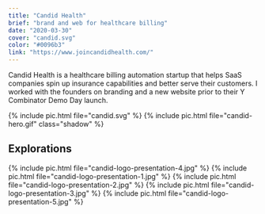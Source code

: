 ```yaml
---
title: "Candid Health"
brief: "brand and web for healthcare billing"
date: "2020-03-30"
cover: "candid.svg"
color: "#0096b3"
link: "https://www.joincandidhealth.com/"
---
```


Candid Health is a healthcare billing automation startup that helps SaaS companies spin up insurance capabilities and better serve their customers. I worked with the founders on branding and a new website prior to their Y Combinator Demo Day launch.

{% include pic.html file="candid.svg" %}
{% include pic.html file="candid-hero.gif" class="shadow" %}

## Explorations

{% include pic.html file="candid-logo-presentation-4.jpg" %}
{% include pic.html file="candid-logo-presentation-1.jpg" %}
{% include pic.html file="candid-logo-presentation-2.jpg" %}
{% include pic.html file="candid-logo-presentation-3.jpg" %}
{% include pic.html file="candid-logo-presentation-5.jpg" %}
